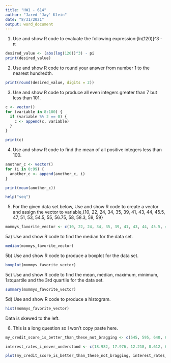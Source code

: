 ```yaml
---
title: "HW1 - 614"
author: "Jared 'Jay' Klein"
date: "8/31/2021"
output: word_document
---
```


1)  Use and show R code to evaluate the following expression:[ln(120)]^3 -  π
```r
desired_value <- (abs(log(120))^3) - pi
print(desired_value)
```

2)  Use and show R code to round your answer from number 1 to the nearest hundredth.
```r
print(round(desired_value, digits = 2))
```
3)  Use and show R code to produce all even integers greater than 7 but less than 101.
```r
c <- vector()
for (variable in 8:100) {
  if (variable %% 2 == 0) {
    c <- append(c, variable)
  }
}

print(c)
```
4)  Use and show R code to find the mean of all positive integers less than 100.
```r
another_c <- vector()
for (i in 0:99) {
  another_c <- append(another_c, i)
}

print(mean(another_c))
```

```r
help("seq")
```

5) For the given data set below, Use and show R code to create a vector and assign the vector to variable,{10, 22, 24, 34, 35, 39, 41, 43, 44, 45.5, 47, 51, 53, 54.5, 55, 56.75, 58, 58.3, 59, 59}
```r
mommys_favorite_vector <- c(10, 22, 24, 34, 35, 39, 41, 43, 44, 45.5, 47, 51, 53, 54.5, 55, 56.75, 58, 58.3, 59, 59)
```
5a)  Use and show R code to find the median for the data set.
```r
median(mommys_favorite_vector)
```
5b) Use and show R code to produce a boxplot for the data set.
```r
boxplot(mommys_favorite_vector)
```
5c) Use and show R code to find the mean, median, maximum, minimum, 1stquartile and the 3rd quartile for the data set.
```r
summary(mommys_favorite_vector)
```
5d) Use and show R code to produce a histogram. 
```r
hist(mommys_favorite_vector)
```
Data is skewed to the left. 

6) This is a long question so I won't copy paste here. 
```r
my_credit_score_is_better_than_these_not_bragging <- c(545, 595, 640, 675, 705, 750)

interest_rates_i_never_understand <- c(18.982, 17.976, 12.218, 8.612, 6.680, 5.150)

plot(my_credit_score_is_better_than_these_not_bragging, interest_rates_i_never_understand)
```


